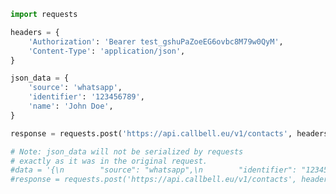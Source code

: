 ```python
import requests

headers = {
    'Authorization': 'Bearer test_gshuPaZoeEG6ovbc8M79w0QyM',
    'Content-Type': 'application/json',
}

json_data = {
    'source': 'whatsapp',
    'identifier': '123456789',
    'name': 'John Doe',
}

response = requests.post('https://api.callbell.eu/v1/contacts', headers=headers, json=json_data)

# Note: json_data will not be serialized by requests
# exactly as it was in the original request.
#data = '{\n        "source": "whatsapp",\n        "identifier": "123456789",\n        "name": "John Doe"\n    }'
#response = requests.post('https://api.callbell.eu/v1/contacts', headers=headers, data=data)

```
